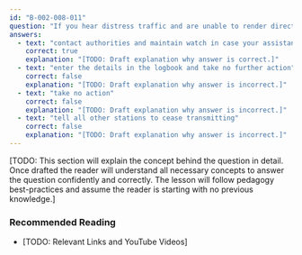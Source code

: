 ```yaml
---
id: "B-002-008-011"
question: "If you hear distress traffic and are unable to render direct assistance you should:"
answers:
  - text: "contact authorities and maintain watch in case your assistance is needed"
    correct: true
    explanation: "[TODO: Draft explanation why answer is correct.]"
  - text: "enter the details in the logbook and take no further action"
    correct: false
    explanation: "[TODO: Draft explanation why answer is incorrect.]"
  - text: "take no action"
    correct: false
    explanation: "[TODO: Draft explanation why answer is incorrect.]"
  - text: "tell all other stations to cease transmitting"
    correct: false
    explanation: "[TODO: Draft explanation why answer is incorrect.]"
---
```


[TODO: This section will explain the concept behind the question in detail. Once drafted the reader will understand all necessary concepts to answer the question confidently and correctly. The lesson will follow pedagogy best-practices and assume the reader is starting with no previous knowledge.]

### Recommended Reading

- [TODO: Relevant Links and YouTube Videos]
